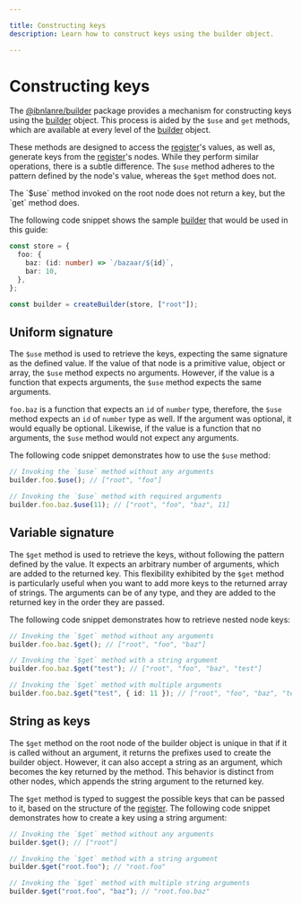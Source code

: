 ---

title: Constructing keys
description: Learn how to construct keys using the builder object.

---


# Constructing keys

The [@ibnlanre/builder][1] package provides a mechanism for constructing keys using the [builder][3] object. This process is aided by the `$use` and `get` methods, which are available at every level of the [builder][3] object.

These methods are designed to access the [register][4]'s values, as well as, generate keys from the [register][4]'s nodes. While they perform similar operations, there is a subtle difference. The `$use` method adheres to the pattern defined by the node's value, whereas the `$get` method does not.

<Callout type="info">
  The `$use` method invoked on the root node does not return a key, but the `get` method does.
</Callout>

The following code snippet shows the sample [builder][3] that would be used in this guide:

```typescript copy
const store = {
  foo: {
    baz: (id: number) => `/bazaar/${id}`,
    bar: 10,
  },
};

const builder = createBuilder(store, ["root"]);
```

## Uniform signature

The `$use` method is used to retrieve the keys, expecting the same signature as the defined value. If the value of that node is a primitive value, object or array, the `$use` method expects no arguments. However, if the value is a function that expects arguments, the `$use` method expects the same arguments.

`foo.baz` is a function that expects an `id` of `number` type, therefore, the `$use` method expects an `id` of `number` type as well. If the argument was optional, it would equally be optional. Likewise, if the value is a function that no arguments, the `$use` method would not expect any arguments.

The following code snippet demonstrates how to use the `$use` method:

```typescript copy
// Invoking the `$use` method without any arguments
builder.foo.$use(); // ["root", "foo"]

// Invoking the `$use` method with required arguments
builder.foo.baz.$use(11); // ["root", "foo", "baz", 11]
```

## Variable signature

The `$get` method is used to retrieve the keys, without following the pattern defined by the value. It expects an arbitrary number of arguments, which are added to the returned key. This flexibility exhibited by the `$get` method is particularly useful when you want to add more keys to the returned array of strings. The arguments can be of any type, and they are added to the returned key in the order they are passed.

The following code snippet demonstrates how to retrieve nested node keys:

```typescript copy
// Invoking the `$get` method without any arguments
builder.foo.baz.$get(); // ["root", "foo", "baz"]

// Invoking the `$get` method with a string argument
builder.foo.baz.$get("test"); // ["root", "foo", "baz", "test"]

// Invoking the `$get` method with multiple arguments
builder.foo.baz.$get("test", { id: 11 }); // ["root", "foo", "baz", "test", { id: 11 }]
```

## String as keys

The `$get` method on the root node of the builder object is unique in that if it is called without an argument, it returns the prefixes used to create the builder object. However, it can also accept a string as an argument, which becomes the key returned by the method. This behavior is distinct from other nodes, which appends the string argument to the returned key.

The `$get` method is typed to suggest the possible keys that can be passed to it, based on the structure of the [register][4]. The following code snippet demonstrates how to create a key using a string argument:

```typescript copy
// Invoking the `$get` method without any arguments
builder.$get(); // ["root"]

// Invoking the `$get` method with a string argument
builder.$get("root.foo"); // "root.foo"

// Invoking the `$get` method with multiple string arguments
builder.$get("root.foo", "baz"); // "root.foo.baz"
```

[1]: /getting-started
[2]: /core-concepts/create-builder
[3]: /core-concepts/builder-object
[4]: /core-concepts/registers

